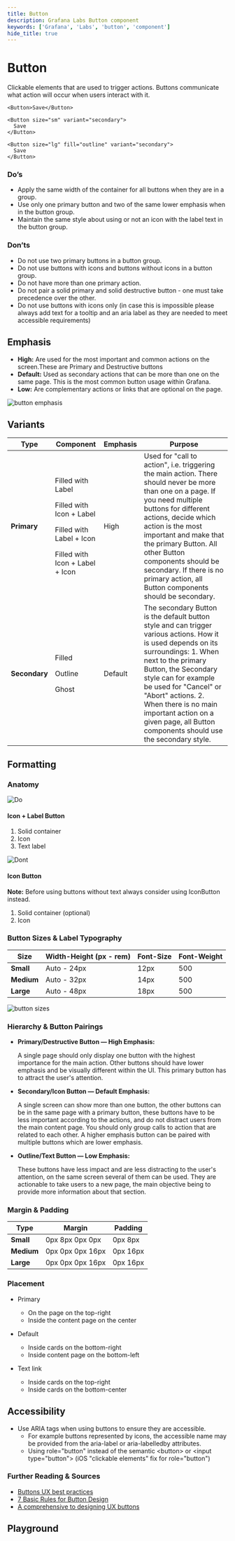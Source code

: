 ```yaml
---
title: Button
description: Grafana Labs Button component
keywords: ['Grafana', 'Labs', 'button', 'component']
hide_title: true
---
```


# Button <Badge text='ready' color='green'></Badge> <StorybookLink path='/story/buttons-button--basic'/>

Clickable elements that are used to trigger actions. Buttons communicate what action will occur when users interact with it.

```tsx live
<Button>Save</Button>
```

```tsx live
<Button size="sm" variant="secondary">
  Save
</Button>
```

```tsx live
<Button size="lg" fill="outline" variant="secondary">
  Save
</Button>
```

### Do’s

- Apply the same width of the container for all buttons when they are in a group.
- Use only one primary button and two of the same lower emphasis when in the button group.
- Maintain the same style about using or not an icon with the label text in the button group.

### Don’ts

- Do not use two primary buttons in a button group.
- Do not use buttons with icons and buttons without icons in a button group.
- Do not have more than one primary action.
- Do not pair a solid primary and solid destructive button - one must take precedence over the other.
- Do not use buttons with icons only (in case this is impossible please always add text for a tooltip and an aria label as they are needed to meet accessible requirements)

## Emphasis

- **High:** Are used for the most important and common actions on the screen.These are Primary and Destructive buttons
- **Default:** Used as secondary actions that can be more than one on the same page. This is the most common button usage within Grafana.
- **Low:** Are complementary actions or links that are optional on the page.

![button emphasis](/img/button.emphasis.png 'Visual representation of button emphasis')

## Variants

| Type          | Component                                                                                                                        | Emphasis | Purpose                                                                                                                                                                                                                                                                                                                                                               |
| ------------- | -------------------------------------------------------------------------------------------------------------------------------- | -------- | --------------------------------------------------------------------------------------------------------------------------------------------------------------------------------------------------------------------------------------------------------------------------------------------------------------------------------------------------------------------- |
| **Primary**   | <p>Filled with Label</p> <p>Filled with Icon + Label </p> <p>Filled with Label + Icon</p> <p>Filled with Icon + Label + Icon</p> | High     | Used for "call to action", i.e. triggering the main action. There should never be more than one on a page. If you need multiple buttons for different actions, decide which action is the most important and make that the primary Button. All other Button components should be secondary. If there is no primary action, all Button components should be secondary. |
| **Secondary** | <p>Filled</p> <p>Outline</p> <p>Ghost</p>                                                                                        | Default  | The secondary Button is the default button style and can trigger various actions. How it is used depends on its surroundings: 1. When next to the primary Button, the Secondary style can for example be used for "Cancel" or "Abort" actions. 2. When there is no main important action on a given page, all Button components should use the secondary style.       |

## Formatting

### Anatomy

<div className='two-images-comparison'>

<div>

![Do](/img/button.anatomy.a.png)

#### Icon + Label Button

1. Solid container
2. Icon
3. Text label

</div>

<div>

![Dont](/img/button.anatomy.a.png)

#### Icon Button

**Note:** Before using buttons without text always consider using IconButton instead.

1. Solid container (optional)
2. Icon

</div>

</div>

### Button Sizes & Label Typography

| Size       | Width-Height (px - rem) | Font-Size | Font-Weight |
| ---------- | ----------------------- | --------- | ----------- |
| **Small**  | Auto - 24px             | 12px      | 500         |
| **Medium** | Auto - 32px             | 14px      | 500         |
| **Large**  | Auto - 48px             | 18px      | 500         |

![button sizes](/img/button.sizes.png 'Visual representation of button sizes')

### Hierarchy & Button Pairings

- **Primary/Destructive Button — High Emphasis:**

  A single page should only display one button with the highest importance for the main action. Other buttons should have lower emphasis and be visually different within the UI. This primary button has to attract the user's attention.

- **Secondary/Icon Button — Default Emphasis:**

  A single screen can show more than one button, the other buttons can be in the same page with a primary button, these buttons have to be less important according to the actions, and do not distract users from the main content page. You should only group calls to action that are related to each other. A higher emphasis button can be paired with multiple buttons which are lower emphasis.

- **Outline/Text Button — Low Emphasis:**

  These buttons have less impact and are less distracting to the user's attention, on the same screen several of them can be used. They are actionable to take users to a new page, the main objective being to provide more information about that section.

### Margin & Padding

| Type       | Margin           | Padding  |
| ---------- | ---------------- | -------- |
| **Small**  | 0px 8px 0px 0px  | 0px 8px  |
| **Medium** | 0px 0px 0px 16px | 0px 16px |
| **Large**  | 0px 0px 0px 16px | 0px 16px |

### Placement

- Primary

  - On the page on the top-right
  - Inside the content page on the center

- Default

  - Inside cards on the bottom-right
  - Inside content page on the bottom-left

- Text link

  - Inside cards on the top-right
  - Inside cards on the bottom-center

## Accessibility

- Use ARIA tags when using buttons to ensure they are accessible.
  - For example buttons represented by icons, the accessible name may be provided from the aria-label or aria-labelledby attributes.
  - Using role="button" instead of the semantic &lt;button> or &lt;input type="button"> (iOS "clickable elements" fix for role="button")

### Further Reading & Sources

- [Buttons UX best practices](https://uxplanet.org/5-best-practices-for-designing-effective-buttons-71a4a33e6d26)
- [7 Basic Rules for Button Design](https://uxplanet.org/7-basic-rules-for-button-design-63dcdf5676b4)
- [A comprehensive to designing UX buttons](https://www.invisionapp.com/inside-design/comprehensive-guide-designing-ux-buttons/)

## Playground

<ComponentEmbed path="/story/buttons-button--basic" />
